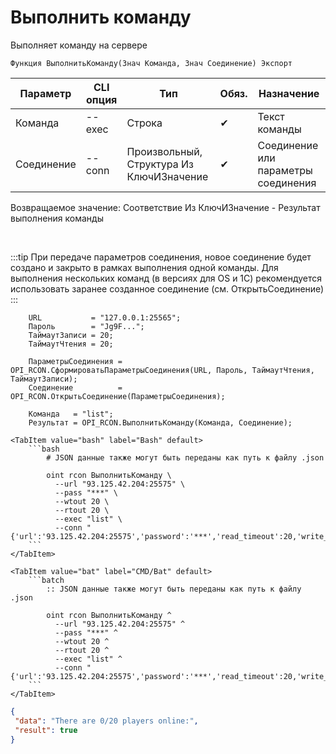 ﻿---
sidebar_position: 2
description: Выполнить команду и другие функции для работы с RCON в Открытом пакете интеграций - бесплатной open-source библиотеке интеграций для 1С:Предприятие 8, OneScript и CLI
keywords: [1C, 1С, 1С:Предприятие, 1С:Предприятие 8.3, API, Интеграция, Сервисы, Обмен, OneScript, CLI, RCON]
---


# Выполнить команду
 Выполняет команду на сервере



`Функция ВыполнитьКоманду(Знач Команда, Знач Соединение) Экспорт`

  | Параметр | CLI опция | Тип | Обяз. | Назначение |
  |-|-|-|-|-|
  | Команда | --exec | Строка | &#x2714; | Текст команды |
  | Соединение | --conn | Произвольный, Структура Из КлючИЗначение | &#x2714; | Соединение или параметры соединения |

  
  Возвращаемое значение:   Соответствие Из КлючИЗначение - Результат выполнения команды

<br/>

:::tip
При передаче параметров соединения, новое соединение будет создано и закрыто в рамках выполнения одной команды. Для выполнения нескольких команд (в версиях для OS и 1С) рекомендуется использовать заранее созданное соединение (см. ОткрытьСоединение)
:::
<br/>



```bsl title="Пример использования для 1С:Предприятие/OneScript"
    URL           = "127.0.0.1:25565";
    Пароль        = "Jg9F...";
    ТаймаутЗаписи = 20;
    ТаймаутЧтения = 20;

    ПараметрыСоединения = OPI_RCON.СформироватьПараметрыСоединения(URL, Пароль, ТаймаутЧтения, ТаймаутЗаписи);
    Соединение          = OPI_RCON.ОткрытьСоединение(ПараметрыСоединения);

    Команда   = "list";
    Результат = OPI_RCON.ВыполнитьКоманду(Команда, Соединение);
```
    

 <Tabs>
  
    <TabItem value="bash" label="Bash" default>
        ```bash
            # JSON данные также могут быть переданы как путь к файлу .json
            
            oint rcon ВыполнитьКоманду \
              --url "93.125.42.204:25575" \
              --pass "***" \
              --wtout 20 \
              --rtout 20 \
              --exec "list" \
              --conn "{'url':'93.125.42.204:25575','password':'***','read_timeout':20,'write_timeout':20}"
        ```
    </TabItem>
  
    <TabItem value="bat" label="CMD/Bat" default>
        ```batch
            :: JSON данные также могут быть переданы как путь к файлу .json
            
            oint rcon ВыполнитьКоманду ^
              --url "93.125.42.204:25575" ^
              --pass "***" ^
              --wtout 20 ^
              --rtout 20 ^
              --exec "list" ^
              --conn "{'url':'93.125.42.204:25575','password':'***','read_timeout':20,'write_timeout':20}"
        ```
    </TabItem>
</Tabs>


```json title="Результат"
{
 "data": "There are 0/20 players online:",
 "result": true
}
```
